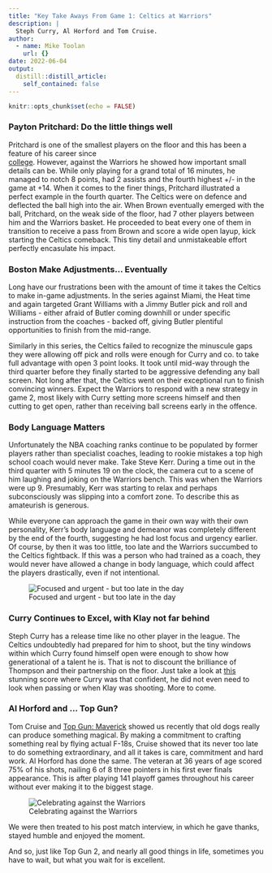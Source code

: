 ```yaml
---
title: "Key Take Aways From Game 1: Celtics at Warriors"
description: |
  Steph Curry, Al Horford and Tom Cruise.
author:
  - name: Mike Toolan
    url: {}
date: 2022-06-04
output:
  distill::distill_article:
    self_contained: false
---
```



```r
knitr::opts_chunk$set(echo = FALSE)
```
### Payton Pritchard: Do the little things well

Pritchard is one of the smallest players on the floor and this has been a feature of his career since  
[college](https://www.nytimes.com/2022/06/04/sports/basketball/payton-pritchard-boston-celtics.html). However, against the Warriors he showed how important small details can be. While only playing for a grand total of 16 minutes, he managed to notch 8 points, had 2 assists and the fourth highest +/- in the game at +14. When it comes to the finer things, Pritchard illustrated a perfect example in the fourth quarter. The Celtics were on defence and deflected the ball high into the air. When Brown eventually emerged with the ball, Pritchard, on the weak side of the floor, had 7 other players between him and the Warriors basket. He proceeded to beat every one of them in transition to receive a pass from Brown and score a wide open layup, kick starting the Celtics comeback. This tiny detail and unmistakeable effort perfectly encasulate his impact.

### Boston Make Adjustments... Eventually

Long have our frustrations been with the amount of time it takes the Celtics to make in-game adjustments. In the series against Miami, the Heat time and again targeted Grant Williams with a Jimmy Butler pick and roll and Williams - either afraid of Butler coming downhill or under specific instruction from the coaches - backed off, giving Butler plentiful opportunities to finish from the mid-range. 

Similarly in this series, the Celtics failed to recognize the minuscule gaps they were allowing off pick and rolls were enough for Curry and co. to take full advantage with open 3 point looks. It took until mid-way through the third quarter before they finally started to be aggressive defending any ball screen. Not long after that, the Celtics went on their exceptional run to finish convincing winners. Expect the Warriors to respond with a new strategy in game 2, most likely with Curry setting more screens himself and then cutting to get open, rather than receiving ball screens early in the offence.

### Body Language Matters

Unfortunately the NBA coaching ranks continue to be populated by former players rather than specialist coaches, leading to rookie mistakes a top high school coach would never make. Take Steve Kerr. During a time out in the third quarter with 5 minutes 19 on the clock, the camera cut to a scene of him laughing and joking on the Warriors bench. This was when the Warriors were up 9. Presumably, Kerr was starting to relax and perhaps subconsciously was slipping into a comfort zone. To describe this as amateurish is generous. 

While everyone can approach the game in their own way with their own personality, Kerr's body language and demeanor was completely different by the end of the fourth, suggesting he had lost focus and urgency earlier. Of course, by then it was too little, too late and the Warriors succumbed to the Celtics fightback. If this was a person who had trained as a coach, they would never have allowed a change in body language, which could affect the players drastically, even if not intentional. 

![Focused and urgent - but too late in the day](images\kerr.png)

### Curry Continues to Excel, with Klay not far behind

Steph Curry has a release time like no other player in the league. The Celtics undoubtedly had prepared for him to shoot, but the tiny windows within which Curry found himself open were enough to show how generational of a talent he is. That is not to discount the brilliance of Thompson and their partnership on the floor. Just take a look at [this](https://www.youtube.com/watch?v=ZGbQbG2Lb-U&ab_channel=ESPN) stunning score where Curry was that confident, he did not even need to look when passing or when Klay was shooting. More to come.

### Al Horford and ... Top Gun?

Tom Cruise and [Top Gun: Maverick](https://www.youtube.com/watch?v=giXco2jaZ_4&ab_channel=ParamountPictures) showed us recently that old dogs really can produce something magical. By making a commitment to crafting something real by flying actual F-18s, Cruise showed that its never too late to do something extraordinary, and all it takes is care, commitment and hard work. Al Horford has done the same. The veteran at 36 years of age scored 75% of his shots, nailing 6 of 8 three pointers in his first ever finals appearance. This is after playing 141 playoff games throughout his career without ever making it to the biggest stage. 

![Celebrating against the Warriors](images\horford.png)

We were then treated to his post match interview, in which he gave thanks, stayed humble and enjoyed the moment.

And so, just like Top Gun 2, and nearly all good things in life, sometimes you have to wait, but what you wait for is excellent.
